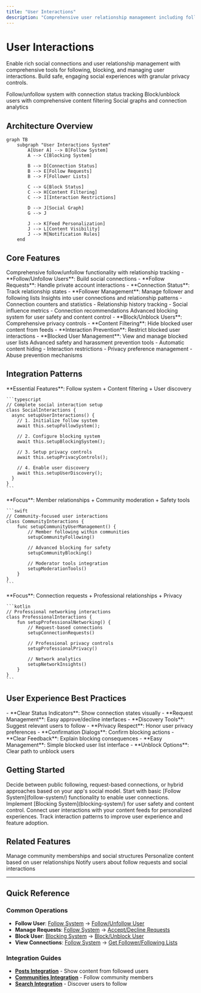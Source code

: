 ```yaml
---
title: "User Interactions"
description: "Comprehensive user relationship management including follow systems, blocking, and social connections"
---
```


# User Interactions

Enable rich social connections and user relationship management with comprehensive tools for following, blocking, and managing user interactions. Build safe, engaging social experiences with granular privacy controls.

<CardGroup cols={3}>
  <Card title="Social Connections" icon="user-group">
    Follow/unfollow system with connection status tracking
  </Card>
  <Card title="Privacy Controls" icon="shield-check">
    Block/unblock users with comprehensive content filtering
  </Card>
  <Card title="Relationship Management" icon="users-rectangle">
    Social graphs and connection analytics
  </Card>
</CardGroup>

## Architecture Overview

```mermaid
graph TB
    subgraph "User Interactions System"
        A[User A] --> B[Follow System]
        A --> C[Blocking System]
        
        B --> D[Connection Status]
        B --> E[Follow Requests]
        B --> F[Follower Lists]
        
        C --> G[Block Status]
        C --> H[Content Filtering]
        C --> I[Interaction Restrictions]
        
        D --> J[Social Graph]
        G --> J
        
        J --> K[Feed Personalization]
        J --> L[Content Visibility]
        J --> M[Notification Rules]
    end
```

## Core Features

<Tabs>
  <Tab title="Follow System">
    <CardGroup cols={2}>
      <Card title="Connection Management" icon="link" href="follow-system/">
        Comprehensive follow/unfollow functionality with relationship tracking
        - **Follow/Unfollow Users**: Build social connections
        - **Follow Requests**: Handle private account interactions  
        - **Connection Status**: Track relationship states
        - **Follower Management**: Manage follower and following lists
      </Card>
      <Card title="Social Graph Analytics" icon="chart-network">
        Insights into user connections and relationship patterns
        - Connection counters and statistics
        - Relationship history tracking
        - Social influence metrics
        - Connection recommendations
      </Card>
    </CardGroup>
  </Tab>
  
  <Tab title="Blocking System">
    <CardGroup cols={2}>
      <Card title="Privacy Protection" icon="user-shield" href="blocking-system/">
        Advanced blocking system for user safety and content control
        - **Block/Unblock Users**: Comprehensive privacy controls
        - **Content Filtering**: Hide blocked user content from feeds
        - **Interaction Prevention**: Restrict blocked user interactions
        - **Blocked User Management**: View and manage blocked user lists
      </Card>
      <Card title="Safety Features" icon="exclamation-shield">
        Advanced safety and harassment prevention tools
        - Automatic content hiding
        - Interaction restrictions
        - Privacy preference management
        - Abuse prevention mechanisms
      </Card>
    </CardGroup>
  </Tab>
</Tabs>

## Integration Patterns

<AccordionGroup>
  <Accordion title="Social Media App">
    **Essential Features**: Follow system + Content filtering + User discovery
    
    ```typescript
    // Complete social interaction setup
    class SocialInteractions {
      async setupUserInteractions() {
        // 1. Initialize follow system
        await this.setupFollowSystem();
        
        // 2. Configure blocking system
        await this.setupBlockingSystem();
        
        // 3. Setup privacy controls
        await this.setupPrivacyControls();
        
        // 4. Enable user discovery
        await this.setupUserDiscovery();
      }
    }
    ```
  </Accordion>
  
  <Accordion title="Community Platform">
    **Focus**: Member relationships + Community moderation + Safety tools
    
    ```swift
    // Community-focused user interactions
    class CommunityInteractions {
        func setupCommunityUserManagement() {
            // Member following within communities
            setupCommunityFollowing()
            
            // Advanced blocking for safety
            setupCommunityBlocking()
            
            // Moderator tools integration
            setupModerationTools()
        }
    }
    ```
  </Accordion>
  
  <Accordion title="Professional Network">
    **Focus**: Connection requests + Professional relationships + Privacy
    
    ```kotlin
    // Professional networking interactions
    class ProfessionalInteractions {
        fun setupProfessionalNetworking() {
            // Request-based connections
            setupConnectionRequests()
            
            // Professional privacy controls
            setupProfessionalPrivacy()
            
            // Network analytics
            setupNetworkInsights()
        }
    }
    ```
  </Accordion>
</AccordionGroup>

## User Experience Best Practices

<CardGroup cols={2}>
  <Card title="Follow System UX" icon="user-plus">
    - **Clear Status Indicators**: Show connection states visually
    - **Request Management**: Easy approve/decline interfaces
    - **Discovery Tools**: Suggest relevant users to follow
    - **Privacy Respect**: Honor user privacy preferences
  </Card>
  <Card title="Blocking System UX" icon="ban">
    - **Confirmation Dialogs**: Confirm blocking actions
    - **Clear Feedback**: Explain blocking consequences
    - **Easy Management**: Simple blocked user list interface
    - **Unblock Options**: Clear path to unblock users
  </Card>
</CardGroup>

## Getting Started

<Steps>
  <Step title="Choose Your Interaction Model">
    Decide between public following, request-based connections, or hybrid approaches based on your app's social model.
  </Step>
  <Step title="Implement Follow System">
    Start with basic [Follow System](follow-system/) functionality to enable user connections.
  </Step>
  <Step title="Add Privacy Controls">
    Implement [Blocking System](blocking-system/) for user safety and content control.
  </Step>
  <Step title="Configure Feed Integration">
    Connect user interactions with your content feeds for personalized experiences.
  </Step>
  <Step title="Setup Analytics">
    Track interaction patterns to improve user experience and feature adoption.
  </Step>
</Steps>

## Related Features

<CardGroup cols={3}>
  <Card title="Communities" icon="users" href="../communities/">
    Manage community memberships and social structures
  </Card>
  <Card title="Feeds" icon="rss" href="../feed/">
    Personalize content based on user relationships
  </Card>
  <Card title="Notifications" icon="bell" href="../notification-tray/">
    Notify users about follow requests and social interactions
  </Card>
</CardGroup>

---

## Quick Reference

### Common Operations
- **Follow User**: [Follow System](follow-system/) → [Follow/Unfollow User](follow-system/follow-unfollow-user)
- **Manage Requests**: [Follow System](follow-system/) → [Accept/Decline Requests](follow-system/accept-decline-follow-request)
- **Block User**: [Blocking System](blocking-system/) → [Block/Unblock User](blocking-system/block-unblock-user)
- **View Connections**: [Follow System](follow-system/) → [Get Follower/Following Lists](follow-system/get-follower-following-list)

### Integration Guides
- **[Posts Integration](../posts/)** - Show content from followed users
- **[Communities Integration](../communities/)** - Follow community members
- **[Search Integration](../intelligent-search/)** - Discover users to follow
